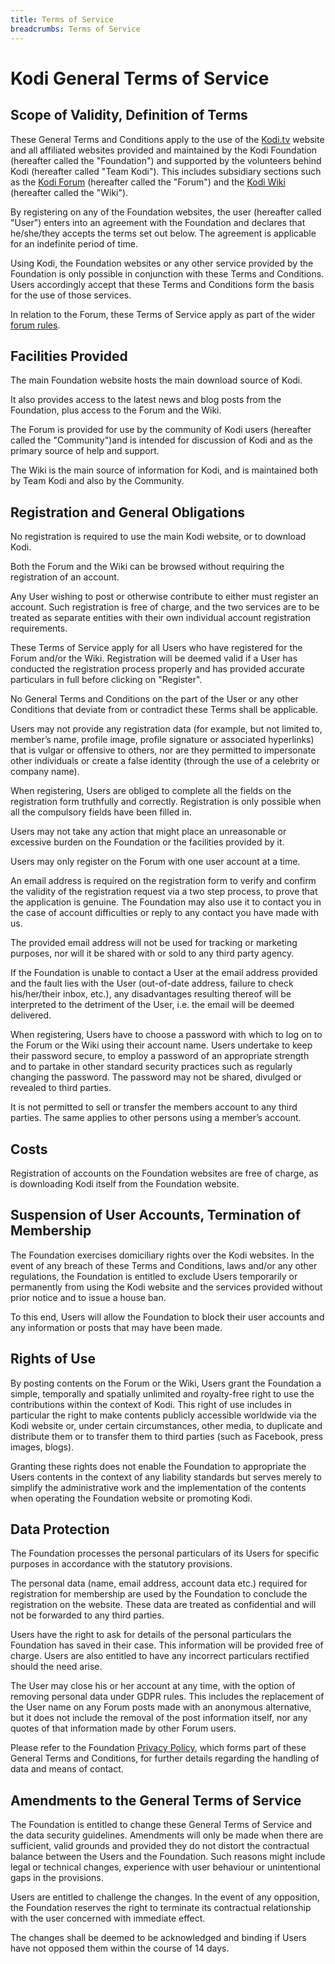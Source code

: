 ```yaml
---
title: Terms of Service
breadcrumbs: Terms of Service
---
```


# Kodi General Terms of Service

## Scope of Validity, Definition of Terms

These General Terms and Conditions apply to the use of the [Kodi.tv](https://kodi.tv/) website and all affiliated websites provided and maintained by the Kodi Foundation (hereafter called the "Foundation") and supported by the volunteers behind Kodi (hereafter called "Team Kodi"). This includes subsidiary sections such as the [Kodi Forum](https://forum.kodi.tv/) (hereafter called the "Forum") and the [Kodi Wiki](https://kodi.wiki/view/Main_Page) (hereafter called the "Wiki"). 

By registering on any of the Foundation websites, the user (hereafter called "User") enters into an agreement with the Foundation and declares that he/she/they accepts the terms set out below. The agreement is applicable for an indefinite period of time.

Using Kodi, the Foundation websites or any other service provided by the Foundation is only possible in conjunction with these Terms and Conditions. Users accordingly accept that these Terms and Conditions form the basis for the use of those services.

In relation to the Forum, these Terms of Service apply as part of the wider [forum rules](https://kodi.wiki/view/Official:Forum_rules).
 

## Facilities Provided

The main Foundation website hosts the main download source of Kodi. 

It also provides access to the latest news and blog posts from the Foundation, plus access to the Forum and the Wiki. 

The Forum is provided for use by the community of Kodi users (hereafter called the "Community")and is intended for discussion of Kodi and as the primary source of help and support. 

The Wiki is the main source of information for Kodi, and is maintained both by Team Kodi and also by the Community.


## Registration and General Obligations

No registration is required to use the main Kodi website, or to download Kodi.

Both the Forum and the Wiki can be browsed without requiring the registration of an account. 

Any User wishing to post or otherwise contribute to either must register an account. Such registration is free of charge, and the two services are to be treated as separate entities with their own individual account registration requirements.

These Terms of Service apply for all Users who have registered for the Forum and/or the Wiki. Registration will be deemed valid if a User has conducted the registration process properly and has provided accurate particulars in full before clicking on "Register".

No General Terms and Conditions on the part of the User or any other Conditions that deviate from or contradict these Terms shall be applicable.

Users may not provide any registration data (for example, but not limited to, member’s name, profile image, profile signature or associated hyperlinks) that is vulgar or offensive to others, nor are they permitted to impersonate other individuals or create a false identity (through the use of a celebrity or company name).

When registering, Users are obliged to complete all the fields on the registration form truthfully and correctly. Registration is only possible when all the compulsory fields have been filled in.

Users may not take any action that might place an unreasonable or excessive burden on the Foundation or the facilities provided by it.

Users may only register on the Forum with one user account at a time.

An email address is required on the registration form to verify and confirm the validity of the registration request via a two step process, to prove that the application is genuine. The Foundation may also use it to contact you in the case of account difficulties or reply to any contact you have made with us.

The provided email address will not be used for tracking or marketing purposes, nor will it be shared with or sold to any third party agency.

If the Foundation is unable to contact a User at the email address provided and the fault lies with the User (out-of-date address, failure to check his/her/their inbox, etc.), any disadvantages resulting thereof will be interpreted to the detriment of the User, i.e. the email will be deemed delivered.

When registering, Users have to choose a password with which to log on to the Forum or the Wiki using their account name. Users undertake to keep their password secure, to employ a password of an appropriate strength and to partake in other standard security practices such as regularly changing the password. The password may not be shared, divulged or revealed to third parties.

It is not permitted to sell or transfer the members account to any third parties. The same applies to other persons using a member’s account.


## Costs

Registration of accounts on the Foundation websites are free of charge, as is downloading Kodi itself from the Foundation website.


## Suspension of User Accounts, Termination of Membership

The Foundation exercises domiciliary rights over the Kodi websites. In the event of any breach of these Terms and Conditions, laws and/or any other regulations, the Foundation is entitled to exclude Users temporarily or permanently from using the Kodi website and the services provided without prior notice and to issue a house ban.

To this end, Users will allow the Foundation to block their user accounts and any information or posts that may have been made.  


## Rights of Use

By posting contents on the Forum or the Wiki, Users grant the Foundation a simple, temporally and spatially unlimited and royalty-free right to use the contributions within the context of Kodi. This right of use includes in particular the right to make contents publicly accessible worldwide via the Kodi website or, under certain circumstances, other media, to duplicate and distribute them or to transfer them to third parties (such as Facebook, press images, blogs).

Granting these rights does not enable the Foundation to appropriate the Users contents in the context of any liability standards but serves merely to simplify the administrative work and the implementation of the contents when operating the Foundation website or promoting Kodi.
 

## Data Protection

The Foundation processes the personal particulars of its Users for specific purposes in accordance with the statutory provisions. 

The personal data (name, email address, account data etc.) required for registration for membership are used by the Foundation to conclude the registration on the website. These data are treated as confidential and will not be forwarded to any third parties. 

Users have the right to ask for details of the personal particulars the Foundation has saved in their case. This information will be provided free of charge. Users are also entitled to have any incorrect particulars rectified should the need arise. 

The User may close his or her account at any time, with the option of removing personal data under GDPR rules. This includes the replacement of the User name on any Forum posts made with an anonymous alternative, but it does not include the removal of the post information itself, nor any quotes of that information made by other Forum users.

Please refer to the Foundation [Privacy Policy](privacy-policy), which forms part of these General Terms and Conditions, for further details regarding the handling of data and means of contact.
 

## Amendments to the General Terms of Service

The Foundation is entitled to change these General Terms of Service and the data security guidelines. Amendments will only be made when there are sufficient, valid grounds and provided they do not distort the contractual balance between the Users and the Foundation. Such reasons might include legal or technical changes, experience with user behaviour or unintentional gaps in the provisions. 

Users are entitled to challenge the changes. In the event of any opposition, the Foundation reserves the right to terminate its contractual relationship with the user concerned with immediate effect.

The changes shall be deemed to be acknowledged and binding if Users have not opposed them within the course of 14 days.